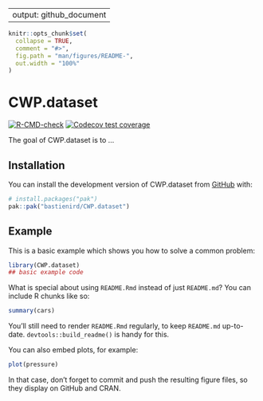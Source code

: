 --
output: github_document
---

<!-- README.md is generated from README.Rmd. Please edit that file -->

```r
knitr::opts_chunk$set(
  collapse = TRUE,
  comment = "#>",
  fig.path = "man/figures/README-",
  out.width = "100%"
)
```

# CWP.dataset

<!-- badges: start -->
[![R-CMD-check](https://github.com/bastienird/CWP.dataset/actions/workflows/R-CMD-check.yaml/badge.svg)](https://github.com/bastienird/CWP.dataset/actions/workflows/R-CMD-check.yaml)
[![Codecov test coverage](https://codecov.io/gh/bastienird/CWP.dataset/graph/badge.svg)](https://app.codecov.io/gh/bastienird/CWP.dataset)
<!-- badges: end -->

The goal of CWP.dataset is to ...

## Installation

You can install the development version of CWP.dataset from [GitHub](https://github.com/) with:

``` r
# install.packages("pak")
pak::pak("bastienird/CWP.dataset")
```

## Example

This is a basic example which shows you how to solve a common problem:

```r
library(CWP.dataset)
## basic example code
```

What is special about using `README.Rmd` instead of just `README.md`? You can include R chunks like so:

```r
summary(cars)
```

You'll still need to render `README.Rmd` regularly, to keep `README.md` up-to-date. `devtools::build_readme()` is handy for this.

You can also embed plots, for example:

```r
plot(pressure)
```

In that case, don't forget to commit and push the resulting figure files, so they display on GitHub and CRAN.
